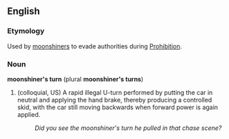 ==English==

===Etymology===
Used by [[moonshiner]]s to evade authorities during [[Prohibition]].

===Noun===
'''moonshiner's turn''' (plural '''moonshiner's turns''')

# (colloquial, US) A rapid illegal U-turn performed by putting the car in neutral and applying the hand brake, thereby producing a controlled skid, with the car still moving backwards when forward power is again applied.
#: ''Did you see the moonshiner's turn he pulled in that chase scene?''